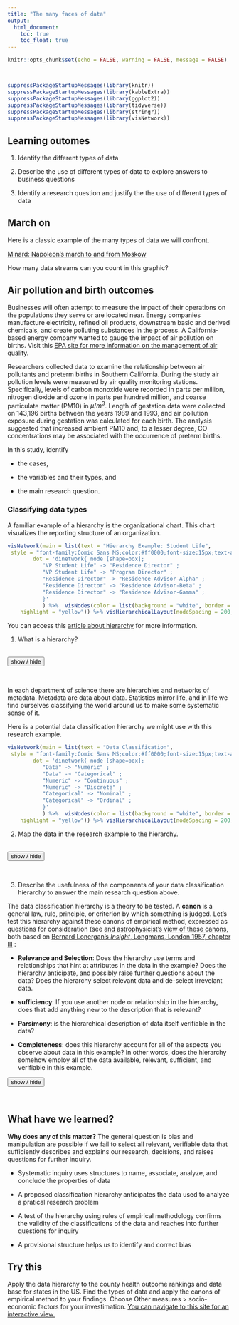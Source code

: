 ---
title: "The many faces of data"
output: 
  html_document:
    toc: true
    toc_float: true
---
<script>
function showText(y) {
    var x = document.getElementById(y);
    if (x.style.display === "none") {
        x.style.display = "block";
    } else {
        x.style.display = "none";
    }
}
</script>

```{r setup, include=FALSE}
knitr::opts_chunk$set(echo = FALSE, warning = FALSE, message = FALSE)



suppressPackageStartupMessages(library(knitr))
suppressPackageStartupMessages(library(kableExtra))
suppressPackageStartupMessages(library(ggplot2))
suppressPackageStartupMessages(library(tidyverse))
suppressPackageStartupMessages(library(stringr))
suppressPackageStartupMessages(library(visNetwork))
```

<script>
function showText(y) {
    var x = document.getElementById(y);
    if (x.style.display === "none") {
        x.style.display = "block";
    } else {
        x.style.display = "none";
    }
}
</script>

## Learning outomes

1. Identify the different types of data

2. Describe the use of different types of data to explore answers to business questions

3. Identify a research question and justify the the use of different types of data

## March on

Here is a classic example of the many types of data we will confront.

[Minard: Napoleon's march to and from Moskow](poster_OrigMinard.gif)

How many data streams can you count in this graphic?

## Air pollution and birth outcomes

Businesses will often attempt to measure the impact of their operations on the populations they serve or are located near. Energy companies manufacture electricity, refined oil products, downstream basic and derived chemicals, and create polluting substances in the process. A California-based energy company wanted to gauge the impact of air pollution on births. Visit this [EPA site for more information on the management of air quality](https://www.epa.gov/air-quality-management-process/managing-air-quality-human-health-environmental-and-economic).

Researchers collected data to examine the relationship between air pollutants and preterm births in Southern California. During the study air pollution levels were measured by air quality monitoring stations. Specifically, levels of carbon monoxide were recorded in parts per million, nitrogen dioxide and ozone in parts per hundred million, and coarse particulate matter (PM10) in $\mu/m^3$. Length of gestation data were collected on 143,196 births between the years 1989 and 1993, and air pollution exposure during gestation was calculated for each birth. The analysis suggested that increased ambient PM10 and, to a lesser degree, CO concentrations may be associated with the occurrence of preterm births.

In this study, identify

- the cases,

- the variables and their types, and

- the main research question.

### Classifying data types

A familiar example of a hierarchy is the organizational chart. This chart visualizes the reporting structure of an organization.

```{r}
visNetwork(main = list(text = "Hierarchy Example: Student Life",
 style = "font-family:Comic Sans MS;color:#ff0000;font-size:15px;text-align:center;"),
        dot = 'dinetwork{ node [shape=box];  
           "VP Student Life" -> "Residence Director" ; 
           "VP Student Life" -> "Program Director" ; 
           "Residence Director" -> "Residence Advisor-Alpha" ;
           "Residence Director" -> "Residence Advisor-Beta" ;
           "Residence Director" -> "Residence Advisor-Gamma" ;     
           }'
           ) %>%  visNodes(color = list(background = "white", border = "blue", 
    highlight = "yellow")) %>% visHierarchicalLayout(nodeSpacing = 200, sortMethod = "directed")
```

You can access this [article about hierarchy](https://en.wikipedia.org/wiki/Hierarchy) for more information.



1. What is a hierarchy?

</br>
<button onclick="showText('myDIV1')">show / hide</button>
<div id="myDIV1" style="display:none;">
</br>

A hierarchy is an analytical technique that takes a group of objects and asks two questions:

1. How are the objects (nodes) related to one another (edges)? (just a network)

2. What objects are parents (higher level) or children (lower level) of one another

Notice that the departments and their children nodes are mutually exclusive of one another.

</div>
</br>

In each department of science there are hierarchies and networks of metadata. Metadata are data about data. Statistics mirror life, and in life we find ourselves classifying the world around us to make some systematic sense of it.

Here is a potential data classification hierarchy we might use with this research example.

```{r}
visNetwork(main = list(text = "Data Classification",
 style = "font-family:Comic Sans MS;color:#ff0000;font-size:15px;text-align:center;"),
        dot = 'dinetwork{ node [shape=box];  
           "Data" -> "Numeric" ;
           "Data" -> "Categorical" ;
           "Numeric" -> "Continuous" ;
           "Numeric" -> "Discrete" ;
           "Categorical" -> "Nominal" ; 
           "Categorical" -> "Ordinal" ; 
           }'
           ) %>%  visNodes(color = list(background = "white", border = "blue", 
    highlight = "yellow")) %>% visHierarchicalLayout(nodeSpacing = 200, sortMethod = "directed")
```


2. Map the data in the research example to the hierarchy.

</br>
<button onclick="showText('myDIV2')">show / hide</button>
<div id="myDIV2" style="display:none;">
</br>

Let's classify the data in the the research example with this hierarchy.

- Cases: or "observations" include measurements relative to 143,196 births between the years 1989 and 1993.

- Variables: air quality station (nominal), year (nominal) length of gestation (continuous), levels of carbon monoxide were recorded in parts per million (continuous), nitrogen dioxide and ozone in parts per hundred million (continuous), and coarse particulate matter (PM10) in $\mu/m^3$ (continuous).

What further questions might be possibly related to these measures? Do these questions anticipate the collection of discrete or ordinal variables?

</div>
</br>

3. Describe the usefulness of the components of your data classification hierarchy to answer the main research question above.

The data classification hierarchy is a theory to be tested. A **canon** is a general law, rule, principle, or criterion by which something is judged. Let's test this hierarchy against these canons of empirical method, expressed as questions for consideration (see [and astrophysicist's view of these canons](https://adh-sj.info/canons.php), both based on [Bernard Lonergan's _Insight_, Longmans, London 1957, chapter III](https://www.amazon.com/Insight-Understanding-Collected-Bernard-Lonergan/dp/0802034551) :

- **Relevance and Selection**: Does the hierarchy use terms and relationships that hint at attributes in the data in the example? Does the hierarchy anticipate, and possibly raise further questions about the data? Does the hierarchy select relevant data and de-select irrevelant data.

- **sufficiency**: If you use another node or relationship in the hierarchy, does that add anything new to the description that is relevant?

- **Parsimony**: is the hierarchical description of data itself verifiable in the data?

- **Completeness**: does this hierarchy account for all of the aspects you observe about data in this example? In other words, does the hierarchy somehow employ all of the data available, relevant, sufficient, and verifiable in this example.
</br>

<button onclick="showText('myDIV3')">show / hide</button>
<div id="myDIV3" style="display:none;">
</br>

By canon:

- **Relevance and Selection**: Does the hierarchy use terms and relationships that hint at attributes in the data in the example? Does the hierarchy anticipate, and possibly raise further questions about the data? Does the hierarchy select relevant data and de-select irrevelant data.

_Yes it does. Anticipated are variables that are non-integer (as well as integer) and simply unordered categorical data. Other types are possible, but not present._

- **Sufficiency**: If you use another node or relationship in the hierarchy, does that add anything new to the description that is relevant?

_No it does not. It seems that the continuous and discontinuous numeric variables are sufficient for numeric variables if only because they are mutually exclusive. The same for nominal (unordered) and ordinal (ordered). If fact the hierarchy **overfits** the data in this exercise by the inclusion of discrete and ordinal data types. Including these anticipate relevancy and selection in other studies._ 

- **Parsimony**: is the hierarchical description of data itself verifiable in the data?

_Yes it is. Again our data seems well matched to the lowest level of the hierarchy. Further levels might delineate attributes of the previous level. For example, add another component, say integer. But integer is just another way of saying discrete variable. so this doesn't add anything. Are there other categories of numeric or categorical data? There do not seem so._

- **Completeness**: does this hierarchy account for all of the aspects you observe about data in this example? In other words, does the hierarchy somehow employ all of the data available, relevant, sufficient, and verifiable in this example.

_Yes it does. The data in the example are continuous, discrete, nominal, and ordinal. There does not seem to be any other relevant data available within the field of this example._

</div>
</br>

## What have we learned?

**Why does any of this matter?** The general question is bias and manipulation are possible if we fail to select all relevant, verifiable data that sufficiently describes and explains our research, decisions, and raises questions for further inquiry.

- Systematic inquiry uses structures to name, associate, analyze, and conclude the properties of data

- A proposed classification hierarchy anticipates the data used to analyze a pratical research problem

- A test of the hierarchy using rules of empirical methodology confirms the validity of the classifications of the data and reaches into further questions for inquiry

- A provisional structure helps us to identify and correct bias


## Try this

Apply the data hierarchy to the county health outcome rankings and data base for states in the US. Find the types of data and apply the canons of empirical method to your findings. Choose Other measures > socio-economic factors for your investimation. [You can navigate to this site for an interactive view.](https://www.countyhealthrankings.org/app/new-york/2019/measure/outcomes/1/data)